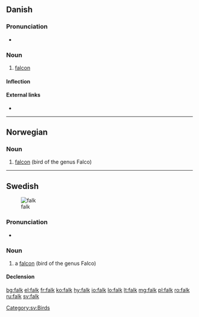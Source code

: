 ==Danish==

===Pronunciation===
* {{IPA|/falk/|[falˀɡ̊]|lang=da}}

===Noun===
{{da-noun|en|e}}

# [[falcon]] {{gloss|bird of the genus ''[[Falco]]''}}

====Inflection====
{{da-noun-infl|en|e}}

====External links====
* {{pedialite|lang=da}}

----

==Norwegian==

===Noun===
{{head|no|noun|g=m}}

# [[falcon]] (bird of the genus Falco)

----

==Swedish==
{{wikipedia|lang=sv}}
[[Image:Brown-Falcon,-Vic,-3.1.2008.jpg|thumb|falk]]

===Pronunciation===
* {{audio|Sv-falk.ogg|Audio}}

===Noun===
{{sv-noun|g=c}}

# a [[falcon]] (bird of the genus Falco)

====Declension====
{{sv-noun-reg-ar}}

[[Category:sv:Birds]]

[[bg:falk]]
[[el:falk]]
[[fr:falk]]
[[ko:falk]]
[[hy:falk]]
[[io:falk]]
[[lo:falk]]
[[lt:falk]]
[[mg:falk]]
[[pl:falk]]
[[ro:falk]]
[[ru:falk]]
[[sv:falk]]